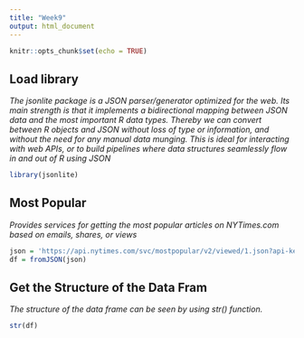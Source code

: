 ---
title: "Week9"
output: html_document
---

```{r setup, include=FALSE}
knitr::opts_chunk$set(echo = TRUE)
```

## Load library
*The jsonlite package is a JSON parser/generator optimized for the web. Its main strength is that it implements a bidirectional mapping between JSON data and the most important R data types. Thereby we can convert between R objects and JSON without loss of type or information, and without the need for any manual data munging. This is ideal for interacting with web APIs, or to build pipelines where data structures seamlessly flow in and out of R using JSON*
```{r}
library(jsonlite)
```

## Most Popular

*Provides services for getting the most popular articles on NYTimes.com based on emails, shares, or views*

```{r}
json = 'https://api.nytimes.com/svc/mostpopular/v2/viewed/1.json?api-key=w0X7wKM0ciIeLdpbAfhkLEEWo5KRzGPr'
df = fromJSON(json)
```

## Get the Structure of the Data Fram

*The structure of the data frame can be seen by using str() function.*

```{r}
str(df)
```

